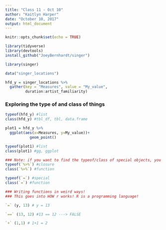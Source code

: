 ```yaml
---
title: "Class 11 - Oct 10"
author: "Kaitlyn Harper"
date: "October 10, 2017"
output: html_document
---
```


```r
knitr::opts_chunk$set(echo = TRUE)
```

```r

library(tidyverse)
library(devtools)
install_github("JoeyBernhardt/singer")

library(singer)

data("singer_locations")

hfd_y = singer_locations %>% 
  gather(key = "Measures", value = "My_value", 
         duration:artist_familiarity)

```

### Exploring the type of and class of things

```r

typeof(hfd_y) #list
class(hfd_y) #tbl_df, tbl, data.frame

plot1 = hfd_y %>% 
  ggplot(aes(x=Measures, y=My_value))+
           geom_point()

typeof(plot1) #list
class(plot1) #gg, ggplot

### Note: if you want to find the typeof/class of special objects, you need to backtick it!
typeof(`%>%`) #closure
class(`%>%`) #function

typeof(`=`) #special
class(`=`) #function

### Writing functions in weird ways! 
### This goes into HOW r works! R is a programming language!

`=` (y, 13) # y = 13

`==` (13, 12) #13 == 12 ---> FALSE

`+` (1,1) # 1+1 = 2

```




